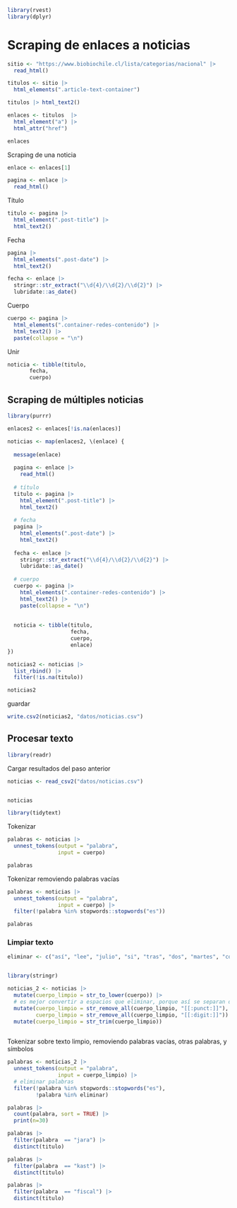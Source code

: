 
```r
library(rvest)
library(dplyr)
```

# Scraping de enlaces a noticias

```r
sitio <- "https://www.biobiochile.cl/lista/categorias/nacional" |>
  read_html()

titulos <- sitio |>
  html_elements(".article-text-container")

titulos |> html_text2()

enlaces <- titulos  |> 
  html_element("a") |>
  html_attr("href")

enlaces
```

Scraping de una noticia
```r
enlace <- enlaces[1]

pagina <- enlace |> 
  read_html()
```

Título
```r
titulo <- pagina |> 
  html_element(".post-title") |> 
  html_text2()
```

Fecha
```r
pagina |> 
  html_elements(".post-date") |> 
  html_text2()

fecha <- enlace |> 
  stringr::str_extract("\\d{4}/\\d{2}/\\d{2}") |> 
  lubridate::as_date()
```

Cuerpo
```r
cuerpo <- pagina |> 
  html_elements(".container-redes-contenido") |> 
  html_text2() |> 
  paste(collapse = "\n")
```

Unir
```r
noticia <- tibble(titulo,
       fecha,
       cuerpo)
```


## Scraping de múltiples noticias

```r
library(purrr)

enlaces2 <- enlaces[!is.na(enlaces)]

noticias <- map(enlaces2, \(enlace) {
  
  message(enlace)
  
  pagina <- enlace |> 
    read_html()
  
  # título
  titulo <- pagina |> 
    html_element(".post-title") |> 
    html_text2()
  
  # fecha
  pagina |> 
    html_elements(".post-date") |> 
    html_text2()
  
  fecha <- enlace |> 
    stringr::str_extract("\\d{4}/\\d{2}/\\d{2}") |> 
    lubridate::as_date()
  
  # cuerpo
  cuerpo <- pagina |> 
    html_elements(".container-redes-contenido") |> 
    html_text2() |> 
    paste(collapse = "\n")
  
  
  noticia <- tibble(titulo,
                    fecha,
                    cuerpo,
                    enlace)
})

noticias2 <- noticias |> 
  list_rbind() |> 
  filter(!is.na(titulo))

noticias2
```

guardar

```r
write.csv2(noticias2, "datos/noticias.csv")
```



## Procesar texto

```r
library(readr)
```

Cargar resultados del paso anterior
```r
noticias <- read_csv2("datos/noticias.csv")


noticias

library(tidytext)
```


Tokenizar

```r
palabras <- noticias |> 
  unnest_tokens(output = "palabra",
                input = cuerpo) 

palabras
```

Tokenizar removiendo palabras vacías

```r
palabras <- noticias |> 
  unnest_tokens(output = "palabra",
                input = cuerpo) |> 
  filter(!palabra %in% stopwords::stopwords("es"))

palabras
```

### Limpiar texto

```r
eliminar <- c("así", "lee", "julio", "si", "tras", "dos", "martes", "content", "https", "lunes", "media.biobiochile.cl", "uploads", "wp", "bío")


library(stringr)

noticias_2 <- noticias |> 
  mutate(cuerpo_limpio = str_to_lower(cuerpo)) |> 
  # es mejor convertir a espacios que eliminar, porque así se separan de la anterior/siguiente palabra
  mutate(cuerpo_limpio = str_remove_all(cuerpo_limpio, "[[:punct:]]"),
         cuerpo_limpio = str_remove_all(cuerpo_limpio, "[[:digit:]]")) |> 
  mutate(cuerpo_limpio = str_trim(cuerpo_limpio))
  
```


Tokenizar sobre texto limpio, removiendo palabras vacías, otras palabras, y símbolos

```r
palabras <- noticias_2 |> 
  unnest_tokens(output = "palabra",
                input = cuerpo_limpio) |> 
  # eliminar palabras
  filter(!palabra %in% stopwords::stopwords("es"),
         !palabra %in% eliminar)
```

```r
palabras |> 
  count(palabra, sort = TRUE) |> 
  print(n=30)
```

```r
palabras |> 
  filter(palabra  == "jara") |> 
  distinct(titulo)
```

```r
palabras |> 
  filter(palabra  == "kast") |> 
  distinct(titulo)
```

```r
palabras |> 
  filter(palabra  == "fiscal") |> 
  distinct(titulo)
```


